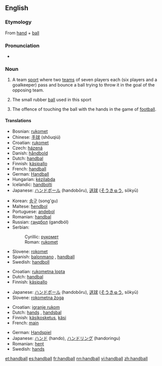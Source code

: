 ==English==

===Etymology===
{{wikipedia}}
From [[hand]] + [[ball]]

===Pronunciation===
* {{audio|en-us-handball.ogg|Audio (US)}}

===Noun===
{{en-noun|s|-}}

# {{sports}} {{uncountable}} A team [[sport]] where two [[teams]] of seven players each (six players and a goalkeeper) pass and bounce a ball trying to throw it in the goal of the opposing team.
# {{countable}} The small rubber [[ball]] used in this sport
# {{football}} {{countable}} The offence of touching the ball with the hands in the game of [[football]].

====Translations====
{{trans-top|sport}}
* Bosnian: [[rukomet]] {{m}}
* Chinese: [[手球]] (shǒuqiú)
* Croatian: [[rukomet]] {{m}}
* Czech: [[házená]] {{f}}
* Danish: [[håndbold]]
* Dutch: [[handbal]] {{n}}
* Finnish: [[käsipallo]]
* French: [[handball]] {{m}}
* German: [[Handball]] {{m}}
* Hungarian: [[kézilabda]]
* Icelandic: [[handbolti]] {{m}}
* Japanese: [[ハンドボール]] (handobōru), [[送球]] ([[そうきゅう]], sōkyū)
{{trans-mid}}
* Korean: [[송구]] (song'gu)
* Maltese: [[ħendbol]]
* Portuguese: [[andebol]]
* Romanian: [[handbal]] {{n}}
* Russian: [[гандбол]] (gandból) {{m}}
* Serbian:
*: Cyrillic: [[рукомет]] {{m}}
*: Roman: [[rukomet]] {{m}}
* Slovene: [[rokomet]] {{m}}
* Spanish: [[balonmano]] {{m}}, [[handball]]
* Swedish: [[handboll]] {{c}}
{{trans-bottom}}

{{trans-top|ball}}
* Croatian: [[rukometna lopta]] {{f}}
* Dutch: [[handbal]] {{m}}
* Finnish: [[käsipallo]]
{{trans-mid}}
* Japanese: [[ハンドボール]] (handobōru), [[送球]] ([[そうきゅう]], sōkyū)
* Slovene: [[rokometna žoga]] {{f}}
{{trans-bottom}}

{{trans-top|offence}}
* Croatian: [[igranje rukom]] {{n}}
* Dutch: [[hands]] {{n}}, [[handsbal]] {{m}}
* Finnish: [[käsikosketus]], [[käsi]]
* French: [[main]] {{f}}
{{trans-mid}}
* German: [[Handspiel]] {{n}}
* Japanese: [[ハンド]] (hando), [[ハンドリング]] (handoringu)
* Romanian: [[henţ]] {{n}}
* Swedish: [[hands]] {{c}}
{{trans-bottom}}

[[et:handball]]
[[es:handball]]
[[fr:handball]]
[[nn:handball]]
[[vi:handball]]
[[zh:handball]]